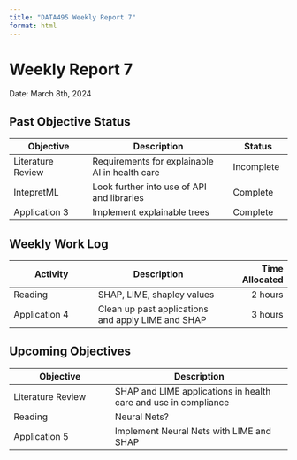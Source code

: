 ```yaml
---
title: "DATA495 Weekly Report 7"
format: html
---
```


# Weekly Report 7
Date: March 8th, 2024

## Past Objective Status
Objective|Description|Status
----|-------|---
Literature Review|Requirements for explainable AI in health care|Incomplete
IntepretML|Look further into use of API and libraries|Complete
Application 3| Implement explainable trees|Complete
## Weekly Work Log
Activity|Description|Time Allocated
----|------|--:
Reading|SHAP, LIME, shapley values|2 hours
Application 4|Clean up past applications and apply LIME and SHAP|3 hours

## Upcoming Objectives
Objective|Description
----|-------
Literature Review|SHAP and LIME applications in health care and use in compliance
Reading|Neural Nets?
Application 5| Implement Neural Nets with LIME and SHAP